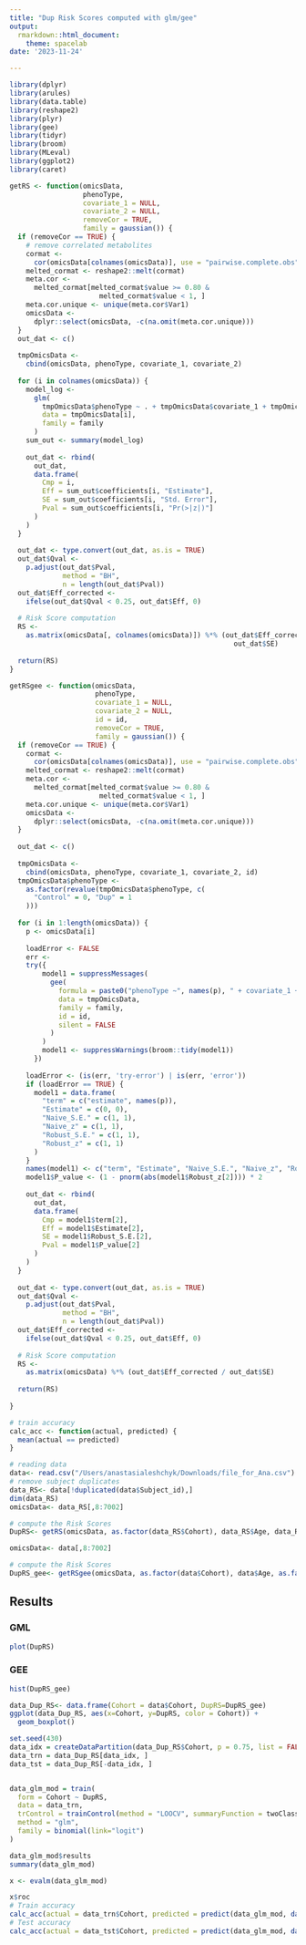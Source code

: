 ```yaml
---
title: "Dup Risk Scores computed with glm/gee"
output:
  rmarkdown::html_document:
    theme: spacelab
date: '2023-11-24'

---
```


```r
library(dplyr)
library(arules)
library(data.table)
library(reshape2)
library(plyr)
library(gee)
library(tidyr)
library(broom)
library(MLeval)
library(ggplot2)
library(caret)
```


```r

getRS <- function(omicsData,
                  phenoType,
                  covariate_1 = NULL,
                  covariate_2 = NULL,
                  removeCor = TRUE,
                  family = gaussian()) {
  if (removeCor == TRUE) {
    # remove correlated metabolites
    cormat <-
      cor(omicsData[colnames(omicsData)], use = "pairwise.complete.obs")
    melted_cormat <- reshape2::melt(cormat)
    meta.cor <-
      melted_cormat[melted_cormat$value >= 0.80 &
                      melted_cormat$value < 1, ]
    meta.cor.unique <- unique(meta.cor$Var1)
    omicsData <-
      dplyr::select(omicsData, -c(na.omit(meta.cor.unique)))
  }
  out_dat <- c()
  
  tmpOmicsData <-
    cbind(omicsData, phenoType, covariate_1, covariate_2)
  
  for (i in colnames(omicsData)) {
    model_log <-
      glm(
        tmpOmicsData$phenoType ~ . + tmpOmicsData$covariate_1 + tmpOmicsData$covariate_2,
        data = tmpOmicsData[i],
        family = family
      )
    sum_out <- summary(model_log)
    
    out_dat <- rbind(
      out_dat,
      data.frame(
        Cmp = i,
        Eff = sum_out$coefficients[i, "Estimate"],
        SE = sum_out$coefficients[i, "Std. Error"],
        Pval = sum_out$coefficients[i, "Pr(>|z|)"]
      )
    )
  }
  
  out_dat <- type.convert(out_dat, as.is = TRUE)
  out_dat$Qval <-
    p.adjust(out_dat$Pval,
             method = "BH",
             n = length(out_dat$Pval))
  out_dat$Eff_corrected <-
    ifelse(out_dat$Qval < 0.25, out_dat$Eff, 0)
  
  # Risk Score computation
  RS <-
    as.matrix(omicsData[, colnames(omicsData)]) %*% (out_dat$Eff_corrected /
                                                       out_dat$SE)
  
  return(RS)
}

getRSgee <- function(omicsData,
                     phenoType,
                     covariate_1 = NULL,
                     covariate_2 = NULL,
                     id = id,
                     removeCor = TRUE,
                     family = gaussian()) {
  if (removeCor == TRUE) {
    cormat <-
      cor(omicsData[colnames(omicsData)], use = "pairwise.complete.obs")
    melted_cormat <- reshape2::melt(cormat)
    meta.cor <-
      melted_cormat[melted_cormat$value >= 0.80 &
                      melted_cormat$value < 1, ]
    meta.cor.unique <- unique(meta.cor$Var1)
    omicsData <-
      dplyr::select(omicsData, -c(na.omit(meta.cor.unique)))
  }
  
  out_dat <- c()
  
  tmpOmicsData <-
    cbind(omicsData, phenoType, covariate_1, covariate_2, id)
  tmpOmicsData$phenoType <-
    as.factor(revalue(tmpOmicsData$phenoType, c(
      "Control" = 0, "Dup" = 1
    )))
  
  for (i in 1:length(omicsData)) {
    p <- omicsData[i]
    
    loadError <- FALSE
    err <-
    try({
        model1 = suppressMessages(
          gee(
            formula = paste0("phenoType ~", names(p), " + covariate_1 + covariate_2"),
            data = tmpOmicsData,
            family = family,
            id = id,
            silent = FALSE
          )
        )
        model1 <- suppressWarnings(broom::tidy(model1))
      })
    
    loadError <- (is(err, 'try-error') | is(err, 'error'))
    if (loadError == TRUE) {
      model1 = data.frame(
        "term" = c("estimate", names(p)),
        "Estimate" = c(0, 0),
        "Naive_S.E." = c(1, 1),
        "Naive_z" = c(1, 1),
        "Robust_S.E." = c(1, 1),
        "Robust_z" = c(1, 1)
      )
    }
    names(model1) <- c("term", "Estimate", "Naive_S.E.", "Naive_z", "Robust_S.E.", "Robust_z")
    model1$P_value <- (1 - pnorm(abs(model1$Robust_z[2]))) * 2
    
    out_dat <- rbind(
      out_dat,
      data.frame(
        Cmp = model1$term[2],
        Eff = model1$Estimate[2],
        SE = model1$Robust_S.E.[2],
        Pval = model1$P_value[2]
      )
    )
  }
  
  out_dat <- type.convert(out_dat, as.is = TRUE)
  out_dat$Qval <-
    p.adjust(out_dat$Pval,
             method = "BH",
             n = length(out_dat$Pval))
  out_dat$Eff_corrected <-
    ifelse(out_dat$Qval < 0.25, out_dat$Eff, 0)
  
  # Risk Score computation
  RS <-
    as.matrix(omicsData) %*% (out_dat$Eff_corrected / out_dat$SE)
  
  return(RS)
  
}

# train accuracy 
calc_acc <- function(actual, predicted) {
  mean(actual == predicted)
}
```

 
```r
# reading data
data<- read.csv("/Users/anastasialeshchyk/Downloads/file_for_Ana.csv")
# remove subject duplicates
data_RS<- data[!duplicated(data$Subject_id),]
dim(data_RS)
omicsData<- data_RS[,8:7002]

# compute the Risk Scores
DupRS<- getRS(omicsData, as.factor(data_RS$Cohort), data_RS$Age, data_RS$Gender, family = binomial(link = "logit"))
```


```r
omicsData<- data[,8:7002]

# compute the Risk Scores
DupRS_gee<- getRSgee(omicsData, as.factor(data$Cohort), data$Age, as.factor(data$Gender), id = data$Subject_id, family = binomial(link = "logit"))
```


## Results {.tabset}

### GML

```r
plot(DupRS)
```

### GEE

```r
hist(DupRS_gee)
```

```r
data_Dup_RS<- data.frame(Cohort = data$Cohort, DupRS=DupRS_gee)
ggplot(data_Dup_RS, aes(x=Cohort, y=DupRS, color = Cohort)) + 
  geom_boxplot()
```

```r
set.seed(430)
data_idx = createDataPartition(data_Dup_RS$Cohort, p = 0.75, list = FALSE)
data_trn = data_Dup_RS[data_idx, ]
data_tst = data_Dup_RS[-data_idx, ]


data_glm_mod = train(
  form = Cohort ~ DupRS,
  data = data_trn,
  trControl = trainControl(method = "LOOCV", summaryFunction = twoClassSummary, classProbs = TRUE),
  method = "glm",
  family = binomial(link="logit")
)

data_glm_mod$results
summary(data_glm_mod)
```


```r
x <- evalm(data_glm_mod)
```

```r
x$roc
# Train accuracy
calc_acc(actual = data_trn$Cohort, predicted = predict(data_glm_mod, data.frame(DupRS = data_trn$DupRS)))
# Test accuracy
calc_acc(actual = data_tst$Cohort, predicted = predict(data_glm_mod, data.frame(DupRS = data_tst$DupRS)))
```




